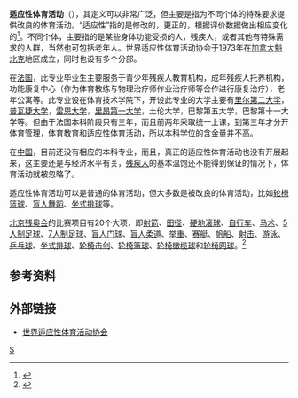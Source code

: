 '''适应性体育活动'''（{{lang|en|Adapted physical activity}}），其定义可以非常广泛，但主要是指为不同个体的特殊要求提供改良的体育活动。“适应性”指的是修改的，更正的，根据评价数据做出相应变化的<ref>{{Cite web |url=http://www.ifapa.biz/?q=whatisapa |title=存档副本 |access-date=2011-02-22 |archive-url=https://web.archive.org/web/20110405203550/http://www.ifapa.biz/?q=whatisapa# |archive-date=2011-04-05 |dead-url=yes }}</ref>。不同个体，主要指的是某些身体功能受损的人，残疾人，或者其他有特殊需求的人群，当然也可包括老年人。世界适应性体育活动协会于1973年在[[加拿大|加拿大]][[魁北克|魁北克]]地区成立，同时也设有多个分部。

在[[法国|法国]]，此专业毕业生主要服务于青少年残疾人教育机构，成年残疾人托养机构，功能康复中心（作为体育教练与物理治疗师作业治疗师等合作进行康复治疗），老年公寓等。此专业设在体育技术学院下，开设此专业的大学主要有[[里尔第二大学|里尔第二大学]]，[[普瓦捷大学|普瓦捷大学]]，[[雷恩大学|雷恩大学]]，[[里昂第一大学|里昂第一大学]]，土伦大学，巴黎第五大学，巴黎第十一大学等。但由于法国本科阶段只有三年，而且前两年采取统一上课，到第三年才分开体育管理，体育教育和适应性体育活动，所以本科学位的含金量并不高。

在[[中国|中国]]，目前还没有相应的本科专业，而且，真正的适应性体育活动也没有开展起来，这主要还是与经济水平有关，[[残疾人|残疾人]]的基本温饱还不能得到保证的情况下，体育活动就被忽略了。

适应性体育活动可以是普通的体育活动，但大多数是被改良的体育活动，比如[[轮椅篮球|轮椅篮球]]、[[盲人舞蹈|盲人舞蹈]]、[[坐式排球|坐式排球]]等。

[[2008年夏季残疾人奥林匹克运动会|北京残奥会]]的比赛项目有20个大项，即[[射箭|射箭]]、[[田径|田径]]、[[硬地滚球|硬地滚球]]、[[自行车|自行车]]、[[马术|马术]]、[[5人制足球|5人制足球]]、[[7人制足球|7人制足球]]、[[盲人门球|盲人门球]]、[[盲人柔道|盲人柔道]]、[[举重|举重]]、[[赛艇|赛艇]]、[[帆船|帆船]]、[[射击|射击]]、[[游泳|游泳]]、[[乒乓球|乒乓球]]、[[坐式排球|坐式排球]]、[[轮椅击剑|轮椅击剑]]、[[轮椅篮球|轮椅篮球]]、[[轮椅橄榄球|轮椅橄榄球]]和[[轮椅网球|轮椅网球]]。<ref>{{cite web |url=http://www.beijing2008.cn/16/93/column212039316.shtml |title=存档副本 |accessdate=2011-02-22 |deadurl=yes |archiveurl=https://web.archive.org/web/20090414075520/http://www.beijing2008.cn/16/93/column212039316.shtml |archivedate=2009-04-14 }}</ref>

==参考资料==
{{reflist}}

==外部链接==
*[https://web.archive.org/web/20130527223242/http://www.ifapa.biz/ 世界适应性体育活动协会]

[[Category:體育教育|S]]